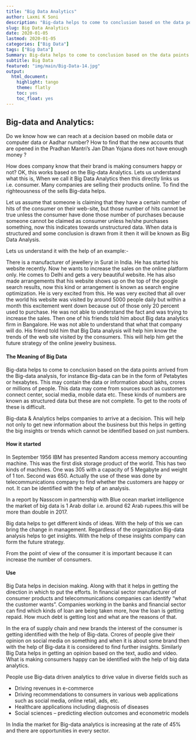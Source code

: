 ```yaml
---
title: "Big Data Analytics"
author: Laxmi K Soni 
description: "Big-data helps to come to conclusion based on the data points arrived from the Big-data analysis, for instance Big-data can be in the form of Petabytes or hexabytes."
slug: Big Data Analytics
date: 2020-01-05
lastmod: 2020-01-05
categories: ["Big Data"]
tags: ["Big Data"]
Summary: Big-data helps to come to conclusion based on the data points arrived from the Big-data analysis, for instance Big-data can be in the form of Petabytes or hexabytes.
subtitle: Big Data
featured: "img/main/Big-Data-14.jpg"
output:
  html_document:
    highlight: tango
    theme: flatly
    toc: yes
    toc_float: yes
---
```



## Big-data and Analytics:

Do we know how we can reach at a decision based on mobile data or computer data or Aadhar number? How to find that the new accounts that are opened in the Pradhan Mantri's Jan Dhan Yojana does not have enough money ?

How does company know that their brand is making consumers happy or not? OK, this works based on the Big-data Analytics. Lets us understand what this is,  When we call it Big Data Analytics then this directly links us i.e. consumer. Many companies are selling their products online. To find the righteousness of the sells Big-data helps.

Let us assume that someone is claiming that they have a certain number of hits of the consumer on their web-site, but those number of hits cannot be true unless the consumer have done those number of purchases because someone cannot be claimed as consumer unless he/she purchases something, now this indicates towards unstructured data. When data is structured and some conclusion is drawn from it then it will be known as Big Data Analysis.

Lets us understand it with the help of an example:-

There is a manufacturer of jewellery in Surat in India. He has started his website recently. Now he wants to increase the sales on the online platform only. He comes to Delhi and gets a very beautiful website. He has also made arrangements that his website shows up on the top of the google search results, now this kind or arrangement is known as search engine optimization. He is very excited from this. He was very excited that all over the world his website was visited by around 5000 people daily but within a month this excitement went down because out of those only 20 percent used to purchase. He was not able to understand the fact and was trying to increase the sales. Then one of his friends told him about Big data analytics firm in Bangalore. He was not able to understand that what that company will do. His friend told him that Big Data analysis will help him know the trends of the web site visited by the consumers. This will help him get the future strategy of the online jewelry business.

#### The Meaning of Big Data

Big-data helps to come to conclusion based on the data points arrived from the Big-data analysis, for instance Big-data can be in the form of Petabytes or hexabytes. This may contain the data or information about lakhs, crores or millions of people. This data may come from sources such as customers connect center, social media, mobile data etc. These kinds of numbers are known as structured data but these are not complete. To get to the roots of these is difficult.

Big-data & Analytics helps companies to arrive at a decision. This will help not only to get new information about the business but this helps in getting the big insights or trends which cannot be identified based on just numbers.

#### How it started

In September 1956 IBM has presented Random access memory accounting machine. This was the first disk storage product of the world. This has two kinds of machines. One was 305 with a capacity of 5 Megabyte and weight of 1 ton. Second was 650. Actually the use of these was done by telecommunications company to find whether the customers are happy or not. It can be identified with the help of an analysis.

In a report by Nasscom in partnership with Blue ocean market intelligence the market of big data is 1 Arab dollar i.e. around 62 Arab rupees.this will be more than double in 2017.

Big data helps to get different kinds of ideas. With the help of this we can bring the change in management. Regardless of the organization Big-data analysis helps to get insights. With the help of these insights company can form the future strategy.

From the point of view of the consumer it is important because it can increase the number of consumers.

#### Use

Big Data helps in decision making. Along with that it helps in getting the direction in which to put the efforts. In financial sector manufacturer of consumer products and telecommunications companies can identify "what the customer wants". Companies working in the banks and financial sector can find which kinds of loan are being taken more, how the loan is getting repaid. How much debt is getting lost and what are the reasons of that.

In the era of supply chain and new brands the interest of the consumer is getting identified with the help of Big-data. Crores of people give their opinion on social media on something and when it is about some brand then with the help of Big-data it is considered to find further insights. Similarly Big Data helps in getting an opinion based on the text, audio and video. What is making consumers happy can be identified with the help of big data analytics.

People use Big-data driven analytics to drive value in diverse fields such as

- Driving revenues in e-commerce
- Driving recommendations to consumers in various web applications such as social media, online retail, ads, etc.
- Healthcare applications including diagnosis of diseases
- Social sciences – predicting election outcomes and econometric models

In India the market for Big-data analytics is increasing at the rate of 45% and there are opportunities in every sector.
